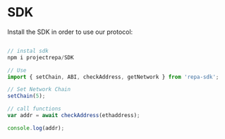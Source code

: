 
# SDK

Install the SDK in order to use our protocol:

```jsx

// instal sdk
npm i projectrepa/SDK

// Use
import { setChain, ABI, checkAddress, getNetwork } from 'repa-sdk';

// Set Network Chain
setChain(5);

// call functions
var addr = await checkAddress(ethaddress);

console.log(addr);

```